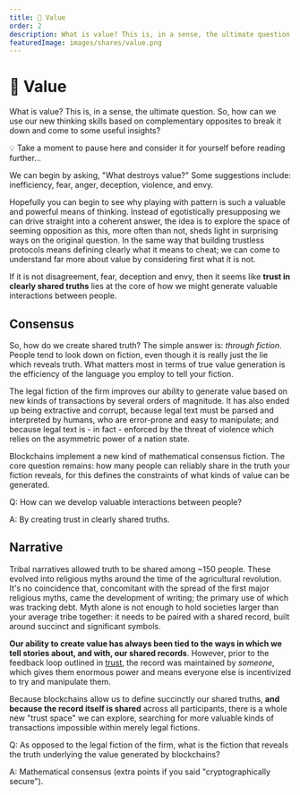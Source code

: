 ```yaml
---
title: 💯 Value
order: 2
description: What is value? This is, in a sense, the ultimate question. It seems like trust in clearly shared truths lies at its core, so how might we generate more valuable interactions between people?
featuredImage: images/shares/value.png
---
```


# 💯 Value

What is value? This is, in a sense, the ultimate question. So, how can we use our new thinking skills based on complementary opposites to break it down and come to some useful insights? 

<StatusBanner warning>

💡 Take a moment to pause here and consider it for yourself before reading further...

</StatusBanner>

<AudioPlayer src="https://kernel-audio.s3.amazonaws.com/M1E2+-+Value.mp3"/>

We can begin by asking, "What destroys value?" Some suggestions include: inefficiency, fear, anger, deception, violence, and envy.

Hopefully you can begin to see why playing with pattern is such a valuable and powerful means 
of thinking. Instead of egotistically presupposing we can drive straight into a coherent answer, 
the idea is to explore the space of seeming opposition as this, more often than not, sheds light 
in surprising ways on the original question. In the same way that building trustless protocols 
means defining clearly what it means to cheat; we can come to understand far more about value 
by considering first what it is not.

If it is not disagreement, fear, deception and envy, then it seems like **trust in clearly 
shared truths** lies at the core of how we might generate valuable interactions between people.

## Consensus

So, how do we create shared truth? The simple answer is: *through fiction*. People tend to look 
down on fiction, even though it is really just the lie which reveals truth. What matters most in 
terms of true value generation is the efficiency of the language you employ to tell your fiction. 

The legal fiction of the firm improves our ability to generate value based on new kinds of transactions by several orders of magnitude. It has also ended up being extractive and corrupt, because legal text must be parsed and interpreted by humans, who are error-prone and easy to manipulate; and because legal text is - in fact - enforced by the threat of violence which relies on the asymmetric power of a nation state.

Blockchains implement a new kind of mathematical consensus fiction. The core question remains: 
how many people can reliably share in the truth your fiction reveals, for this defines the 
constraints of what kinds of value can be generated.

<Flash>

<Card>

Q: How can we develop valuable interactions between people?

A: By creating trust in clearly shared truths.

</Card>

</Flash>


## Narrative

Tribal narratives allowed truth to be shared among ~150 people. These evolved into religious 
myths around the time of the agricultural revolution. It's no coincidence that, concomitant 
with the spread of the first major religious myths, came the development of writing; the primary 
use of which was tracking debt. Myth alone is not enough to hold societies larger than your 
average tribe together: it needs to be paired with a shared record, built around succinct and 
significant symbols.

**Our ability to create value has always 
been tied to the ways in which we tell stories about, and with, our shared records**. However, 
prior to the feedback loop outlined in [trust](/learn/module-0/trust), the record was maintained 
by *someone*, which gives them enormous power and means everyone else is incentivized to try 
and manipulate them.

Because blockchains allow us to define succinctly our shared truths, **and because the record 
itself is shared** across all participants, there is a whole new "trust space" we can explore, 
searching for more valuable kinds of transactions impossible within merely legal fictions.

<Flash>

<Card>
    
Q: As opposed to the legal fiction of the firm, what is the fiction that reveals the truth underlying the value generated by blockchains?

A: Mathematical consensus (extra points if you said "cryptographically secure").

</Card>

</Flash>

